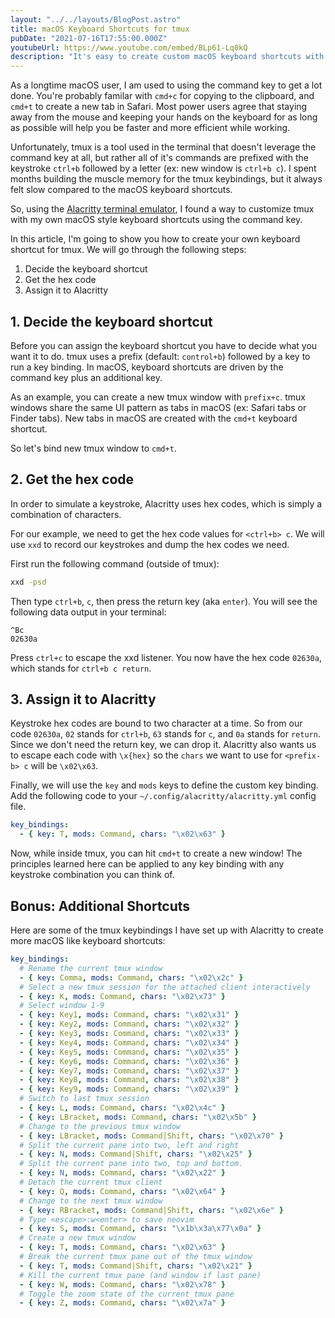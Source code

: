 ```yaml
---
layout: "../../layouts/BlogPost.astro"
title: macOS Keyboard Shortcuts for tmux
pubDate: "2021-07-16T17:55:00.000Z"
youtubeUrl: https://www.youtube.com/embed/BLp61-Lq0kQ
description: "It's easy to create custom macOS keyboard shortcuts with tmux key bindings using hex codes and Alacritty."
---
```


As a longtime macOS user, I am used to using the command key to get a lot done. You're probably familar with `cmd+c` for copying to the clipboard, and `cmd+t` to create a new tab in Safari. Most power users agree that staying away from the mouse and keeping your hands on the keyboard for as long as possible will help you be faster and more efficient while working.

Unfortunately, tmux is a tool used in the terminal that doesn't leverage the command key at all, but rather all of it's commands are prefixed with the keystroke `ctrl+b` followed by a letter (ex: new window is `ctrl+b c`). I spent months building the muscle memory for the tmux keybindings, but it always felt slow compared to the macOS keyboard shortcuts.

So, using the [Alacritty terminal emulator](https://github.com/alacritty/alacritty), I found a way to customize tmux with my own macOS style keyboard shortcuts using the command key.

In this article, I'm going to show you how to create your own keyboard shortcut for tmux. We will go through the following steps:

1. Decide the keyboard shortcut
2. Get the hex code
3. Assign it to Alacritty

## 1. Decide the keyboard shortcut

Before you can assign the keyboard shortcut you have to decide what you want it to do. tmux uses a prefix (default: `control+b`) followed by a key to run a key binding. In macOS, keyboard shortcuts are driven by the command key plus an additional key.

As an example, you can create a new tmux window with `prefix+c`. tmux windows share the same UI pattern as tabs in macOS (ex: Safari tabs or Finder tabs). New tabs in macOS are created with the `cmd+t` keyboard shortcut.

So let's bind new tmux window to `cmd+t`.

## 2. Get the hex code

In order to simulate a keystroke, Alacritty uses hex codes, which is simply a combination of characters.

For our example, we need to get the hex code values for `<ctrl+b> c`. We will use `xxd` to record our keystrokes and dump the hex codes we need.

First run the following command (outside of tmux):

```sh
xxd -psd
```

Then type `ctrl+b`, `c`, then press the return key (aka `enter`). You will see the following data output in your terminal:

```
^Bc
02630a
```

Press `ctrl+c` to escape the xxd listener. You now have the hex code `02630a`, which stands for `ctrl+b c return`.

## 3. Assign it to Alacritty

Keystroke hex codes are bound to two character at a time. So from our code `02630a`, `02` stands for `ctrl+b`, `63` stands for `c`, and `0a` stands for `return`. Since we don't need the return key, we can drop it. Alacritty also wants us to escape each code with `\x{hex}` so the `chars` we want to use for `<prefix-b> c` will be `\x02\x63`.

Finally, we will use the `key` and `mods` keys to define the custom key binding. Add the following code to your `~/.config/alacritty/alacritty.yml` config file.

```yaml
key_bindings:
  - { key: T, mods: Command, chars: "\x02\x63" }
```

Now, while inside tmux, you can hit `cmd+t` to create a new window! The principles learned here can be applied to any key binding with any keystroke combination you can think of.

## Bonus: Additional Shortcuts

Here are some of the tmux keybindings I have set up with Alacritty to create more macOS like keyboard shortcuts:

```yaml
key_bindings:
  # Rename the current tmux window
  - { key: Comma, mods: Command, chars: "\x02\x2c" }
  # Select a new tmux session for the attached client interactively
  - { key: K, mods: Command, chars: "\x02\x73" }
  # Select window 1-9
  - { key: Key1, mods: Command, chars: "\x02\x31" }
  - { key: Key2, mods: Command, chars: "\x02\x32" }
  - { key: Key3, mods: Command, chars: "\x02\x33" }
  - { key: Key4, mods: Command, chars: "\x02\x34" }
  - { key: Key5, mods: Command, chars: "\x02\x35" }
  - { key: Key6, mods: Command, chars: "\x02\x36" }
  - { key: Key7, mods: Command, chars: "\x02\x37" }
  - { key: Key8, mods: Command, chars: "\x02\x38" }
  - { key: Key9, mods: Command, chars: "\x02\x39" }
  # Switch to last tmux session
  - { key: L, mods: Command, chars: "\x02\x4c" }
  - { key: LBracket, mods: Command, chars: "\x02\x5b" }
  # Change to the previous tmux window
  - { key: LBracket, mods: Command|Shift, chars: "\x02\x70" }
  # Split the current pane into two, left and right
  - { key: N, mods: Command|Shift, chars: "\x02\x25" }
  # Split the current pane into two, top and bottom.
  - { key: N, mods: Command, chars: "\x02\x22" }
  # Detach the current tmux client
  - { key: Q, mods: Command, chars: "\x02\x64" }
  # Change to the next tmux window
  - { key: RBracket, mods: Command|Shift, chars: "\x02\x6e" }
  # Type <escape>:w<enter> to save neovim
  - { key: S, mods: Command, chars: "\x1b\x3a\x77\x0a" }
  # Create a new tmux window
  - { key: T, mods: Command, chars: "\x02\x63" }
  # Break the current tmux pane out of the tmux window
  - { key: T, mods: Command|Shift, chars: "\x02\x21" }
  # Kill the current tmux pane (and window if last pane)
  - { key: W, mods: Command, chars: "\x02\x78" }
  # Toggle the zoom state of the current tmux pane
  - { key: Z, mods: Command, chars: "\x02\x7a" }
```
